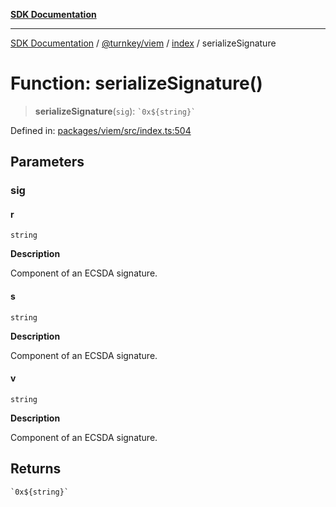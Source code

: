 [**SDK Documentation**](../../../../README.mdx)

***

[SDK Documentation](../../../../packages.mdx) / [@turnkey/viem](../../README.mdx) / [index](../README.mdx) / serializeSignature

# Function: serializeSignature()

> **serializeSignature**(`sig`): `` `0x${string}` ``

Defined in: [packages/viem/src/index.ts:504](https://github.com/tkhq/sdk/blob/078f5423e923fbd1d7fd39440402d7f01d09c3d0/packages/viem/src/index.ts#L504)

## Parameters

### sig

#### r

`string`

**Description**

Component of an ECSDA signature.

#### s

`string`

**Description**

Component of an ECSDA signature.

#### v

`string`

**Description**

Component of an ECSDA signature.

## Returns

`` `0x${string}` ``
